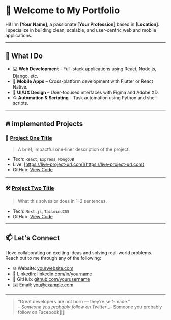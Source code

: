 # 👋 Welcome to My Portfolio

Hi! I'm **[Your Name]**, a passionate **[Your Profession]** based in **[Location]**.  
I specialize in building clean, scalable, and user-centric web and mobile applications.

---

## 🚀 What I Do

- 💻 **Web Development** – Full-stack applications using React, Node.js, Django, etc.
- 📱 **Mobile Apps** – Cross-platform development with Flutter or React Native.
- 🎨 **UI/UX Design** – User-focused interfaces with Figma and Adobe XD.
- ⚙️ **Automation & Scripting** – Task automation using Python and shell scripts.

---

## 🔥 implemented Projects

### 💼 [Project One Title](#)

> A brief, impactful one-liner description of the project.

- Tech: `React`, `Express`, `MongoDB`
- Live: [https://live-project-url.com](https://live-project-url.com)
- GitHub: [View Code](https://github.com/yourusername/project1)

---

### 🛠️ [Project Two Title](#)

> What this solves or does in 1–2 sentences.

- Tech: `Next.js`, `TailwindCSS`
- GitHub: [View Code](https://github.com/yourusername/project2)

---

## 📫 Let's Connect

I love collaborating on exciting ideas and solving real-world problems.  
Reach out to me through any of the following:

- 🌐 Website: [yourwebsite.com](https://yourwebsite.com)
- 💼 LinkedIn: [linkedin.com/in/yourname](https://linkedin.com/in/yourname)
- 🐙 GitHub: [github.com/yourusername](https://github.com/yourusername)
- ✉️ Email: [you@example.com](mailto:you@example.com)

---

> “Great developers are not born — they’re self-made.”  
> _– Someone you probably follow on Twitter_
> \_– Someone you probably follow on Facebook🚚🚕
